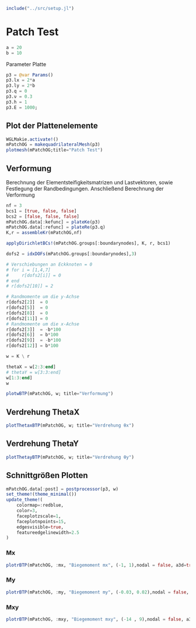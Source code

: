 ```julia
include("../src/setup.jl")
```

# Patch Test

```julia
a = 20 
b = 10 
```

Parameter Platte 
```julia
p3 = @var Params()
p3.lx = 2*a
p3.ly = 2*b
p3.q = 0
p3.ν = 0.3
p3.h = 1
p3.E = 1000;
```

## Plot der Plattenelemente
```julia
WGLMakie.activate!()
mPatchOG = makequadrilateralMesh(p3)
plotmesh(mPatchOG;title="Patch Test")
```

## Verformung 

Berechnung der Elementsteifigkeitsmatrizen und Lastvektoren, sowie Festlegung der Randbedingungen. Anschließend Berechnung der Verformung

```julia
nf = 3
bcs1 = [true, false, false]
bcs2 = [false, false, false]
mPatchOG.data[:kefunc] = plateKe(p3)
mPatchOG.data[:refunc] = plateRe(p3.q)
K,r = assembleKr(mPatchOG,nf)

applyDirichletBCs!(mPatchOG.groups[:boundarynodes], K, r, bcs1)

dofs2 = idxDOFs(mPatchOG.groups[:boundarynodes],3)

# Verschiebungen an Eckknoten = 0
# for i = [1,4,7]
#     r[dofs2[i]] = 0
# end
# r[dofs2[10]] = 2

# Randmomente um die y-Achse
r[dofs2[2]]  = 0 
r[dofs2[5]]  = 0
r[dofs2[8]]  = 0
r[dofs2[11]] = 0
# Randmomente um die x-Achse 
r[dofs2[3]]  = -b*100
r[dofs2[6]]  = b*100
r[dofs2[9]]  = -b*100
r[dofs2[12]] = b*100

w = K \ r

thetaX = w[2:3:end]
# thetaY = w[3:3:end]
w[1:3:end]
w
```

```julia
plotwBTP(mPatchOG, w; title="Verformung")
```

## Verdrehung ThetaX
```julia
plotThetaxBTP(mPatchOG, w; title="Verdrehung θx")
```

## Verdrehung ThetaY
```julia
plotThetayBTP(mPatchOG, w; title="Verdrehung θy")
```

## Schnittgrößen Plotten 

```julia
mPatchOG.data[:post] = postprocessor(p3, w)
set_theme!(theme_minimal())
update_theme!(
    colormap=:redblue,
    color=3,
    faceplotzscale=1,
    faceplotnpoints=15,
    edgesvisible=true,
    featureedgelinewidth=2.5
)
```

### Mx
```julia
plotrBTP(mPatchOG, :mx, "Biegemoment mx", (-1, 1),nodal = false, a3d=true)
```

### My
```julia
plotrBTP(mPatchOG, :my, "Biegemoment my", (-0.03, 0.02),nodal = false, a3d=true)
```

### Mxy
```julia
plotrBTP(mPatchOG, :mxy, "Biegemoment mxy", (-14 , 9),nodal = false, a3d=true)
```
